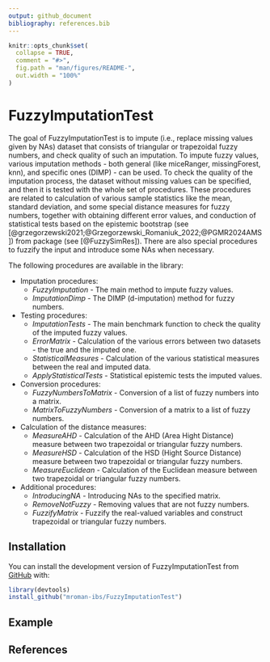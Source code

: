 ```yaml
---
output: github_document
bibliography: references.bib
---
```



<!-- README.md is generated from README.Rmd. Please edit that file -->

```r
knitr::opts_chunk$set(
  collapse = TRUE,
  comment = "#>",
  fig.path = "man/figures/README-",
  out.width = "100%"
)
```

# FuzzyImputationTest

<!-- badges: start -->
<!-- badges: end -->

The goal of FuzzyImputationTest is to impute (i.e., replace missing values given by NAs) dataset that
consists of triangular or trapezoidal fuzzy numbers, and check quality of such an imputation.
To impute fuzzy values, various imputation methods - both general (like miceRanger, missingForest, knn),
and specific ones (DIMP) - can be used.
To check the quality of the imputation process, the dataset without missing values can be specified, and then
it is tested with the whole set of procedures.
These procedures are related to calculation of various sample statistics like the mean, standard deviation, and some special distance 
measures for fuzzy numbers, together with obtaining different error values, and conduction of statistical
tests based on the epistemic bootstrap (see [@grzegorzewski2021;@Grzegorzewski_Romaniuk_2022;@PGMR2024AMS]) from 
\code{FuzzySimRes} package (see [@FuzzySimRes]).
There are also special procedures to fuzzify the input and introduce some NAs when necessary.

The following procedures are available in the library:

+ Imputation procedures:
  + *FuzzyImputation* - The main method to impute fuzzy values.
  + *ImputationDimp* - The DIMP (d-imputation) method for fuzzy numbers.
  
+ Testing procedures:
  + *ImputationTests* - The main benchmark function to check the quality of the imputed fuzzy values.
  + *ErrorMatrix* - Calculation of the various errors between two datasets - the true and the imputed one.
  + *StatisticalMeasures* - Calculation of the various statistical measures between the real and imputed data.
  + *ApplyStatisticalTests* - Statistical epistemic tests the imputed values.
  
+ Conversion procedures:
  + *FuzzyNumbersToMatrix* - Conversion of a list of fuzzy numbers into a matrix.
  + *MatrixToFuzzyNumbers* - Conversion of a matrix to a list of fuzzy numbers.
  
+ Calculation of the distance measures:
  + *MeasureAHD* - Calculation of the AHD (Area Hight Distance) measure between two trapezoidal or triangular fuzzy numbers.
  + *MeasureHSD* - Calculation of the HSD (Hight Source Distance) measure between two trapezoidal or triangular fuzzy numbers.
  + *MeasureEuclidean* - Calculation of the Euclidean measure between two trapezoidal or triangular fuzzy numbers.
  
+ Additional procedures:
  + *IntroducingNA* - Introducing NAs to the specified matrix.
  + *RemoveNotFuzzy* - Removing values that are not fuzzy numbers.
  + *FuzzifyMatrix* - Fuzzify the real-valued variables and construct trapezoidal or triangular fuzzy numbers.



## Installation

You can install the development version of FuzzyImputationTest from [GitHub](https://github.com/) with:

``` r
library(devtools)
install_github("mroman-ibs/FuzzyImputationTest")
```




## Example






## References

